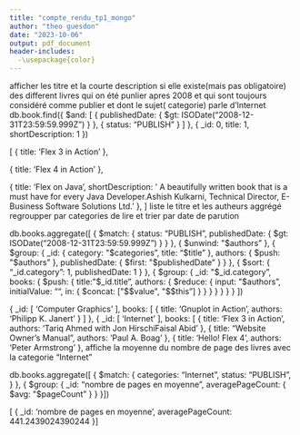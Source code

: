 ---
title: "compte_rendu_tp1_mongo"
author: "theo guesdon"
date: "2023-10-06"
output: pdf_document
header-includes:
  -\usepackage{color}
---
\section{TP de mongodb}

\subsection{proposition 1}
\paragraph{question}
afficher les titre et la courte description si elle existe(mais pas obligatoire) des different livres 
qui on été punlier apres 2008 et qui sont toujours considéré comme publier et dont le sujet( categorie) parle d'Internet
\paragraph{resolution}
db.book.find({
  $and: [
    { publishedDate: { $gt: ISODate("2008-12-31T23:59:59.999Z") } },
    { status: "PUBLISH" }
  ]
}, {
  _id: 0,
  title: 1,
  shortDescription: 1
})
\paragraph{resultat}
[                                                                                                                     { title: 'Flex 3 in Action' },                                                                                        

{ title: 'Flex 4 in Action' },                                                                                        

{  title: 'Flex on Java',                                                                                             shortDescription: '   A beautifully written book that is a must have for every Java Developer.Ashish Kulkarni, Technical Director, E-Business Software Solutions Ltd.' },                                                                                                                                                   ] 
\subsection{proposition 2}
\paragraph{question}
liste le titre et les autheurs aggrégé regroupper par categories de lire et trier par date de parution
\paragraph{resolution}
db.books.aggregate([
  {
    $match: {
      status: "PUBLISH",
      publishedDate: { $gt: ISODate("2008-12-31T23:59:59.999Z") }
    }
  },
  {
    $unwind: "$authors"
  },
  {
    $group: {
      _id: { category: "$categories", title: "$title" },
      authors: { $push: "$authors" },
      publishedDate: { $first: "$publishedDate" }
    }
  },
  {
    $sort: { "_id.category": 1, publishedDate: 1 }
  },
  {
    $group: {
      _id: "$_id.category",
      books: {
        $push: {
          title:"$_id.title",
          authors: { $reduce: { input: "$authors", initialValue: "", in: { $concat: ["$$value", "$$this"] } }
        }
      }
    }
  }
  }
])

\paragraph{resultat}
 {
    _id: [ 'Computer Graphics' ],
    books: [ { title: 'Gnuplot in Action', authors: 'Philipp K. Janert' } ]
  },
  {
    _id: [ 'Internet' ],
    books: [
      {
        title: 'Flex 3 in Action',
        authors: 'Tariq Ahmed with Jon HirschiFaisal Abid'
      },
      { title: "Website Owner's Manual", authors: 'Paul A. Boag' },
      { title: 'Hello! Flex 4', authors: 'Peter Armstrong' },
\subsection{proposition 3}
\paragraph{question}
affiche la moyenne du nombre de page des livres avec la categorie "Internet"
\paragraph{resolution}

db.books.aggregate([
  {
    $match: {
      categories: "Internet",
      status: "PUBLISH", 
    }
  },
  {
    $group: {
      _id: "nombre de pages en moyenne",
      averagePageCount: { $avg: "$pageCount" }
    }
  }
])

\paragraph{resultat}
[
  {
    _id: 'nombre de pages en moyenne',
    averagePageCount: 441.2439024390244
  }
]